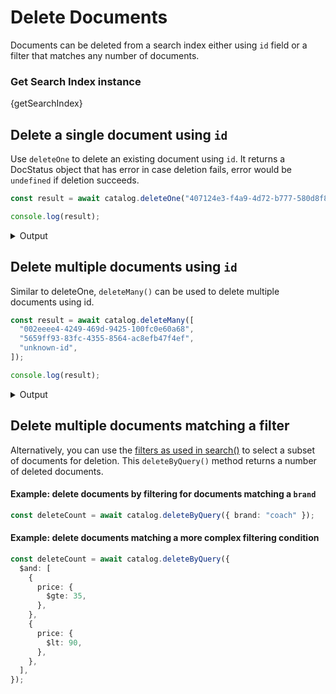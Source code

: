 
# Delete Documents

Documents can be deleted from a search index either using `id` field or a
filter that matches any number of documents.

### Get Search Index instance

<CodeBlock language="ts">{getSearchIndex}</CodeBlock>

## Delete a single document using `id`

Use `deleteOne` to delete an existing document using `id`. It returns a
DocStatus object that has error in case deletion fails, error would be
`undefined` if deletion succeeds.

```ts
const result = await catalog.deleteOne("407124e3-f4a9-4d72-b777-580d8f8de654");

console.log(result);
```

<details>
  <summary>Output</summary>

```
{
  "id": "407124e3-f4a9-4d72-b777-580d8f8de654"
}
```

</details>

## Delete multiple documents using `id`

Similar to deleteOne, `deleteMany()` can be used to delete multiple documents using id.

```ts
const result = await catalog.deleteMany([
  "002eeee4-4249-469d-9425-100fc0e60a68",
  "5659ff93-83fc-4355-8564-ac8efb47f4ef",
  "unknown-id",
]);

console.log(result);
```

<details>
  <summary>Output</summary>

```
[
  {
    "id": "002eeee4-4249-469d-9425-100fc0e60a68"
  },
  {
    "id": "5659ff93-83fc-4355-8564-ac8efb47f4ef"
  }
  {
    "id": "unknown-id",
    "error": {
      "errMsg": "TigrisError: Could not find a document with id: unknown-id"
    }
  }
]
```

</details>

## Delete multiple documents matching a filter

Alternatively, you can use the [filters as used in search()](../search/#filters) to select a subset
of documents for deletion. This `deleteByQuery()` method returns a number of deleted documents.

#### Example: delete documents by filtering for documents matching a `brand`

```ts
const deleteCount = await catalog.deleteByQuery({ brand: "coach" });
```

#### Example: delete documents matching a more complex filtering condition

```ts
const deleteCount = await catalog.deleteByQuery({
  $and: [
    {
      price: {
        $gte: 35,
      },
    },
    {
      price: {
        $lt: 90,
      },
    },
  ],
});
```
